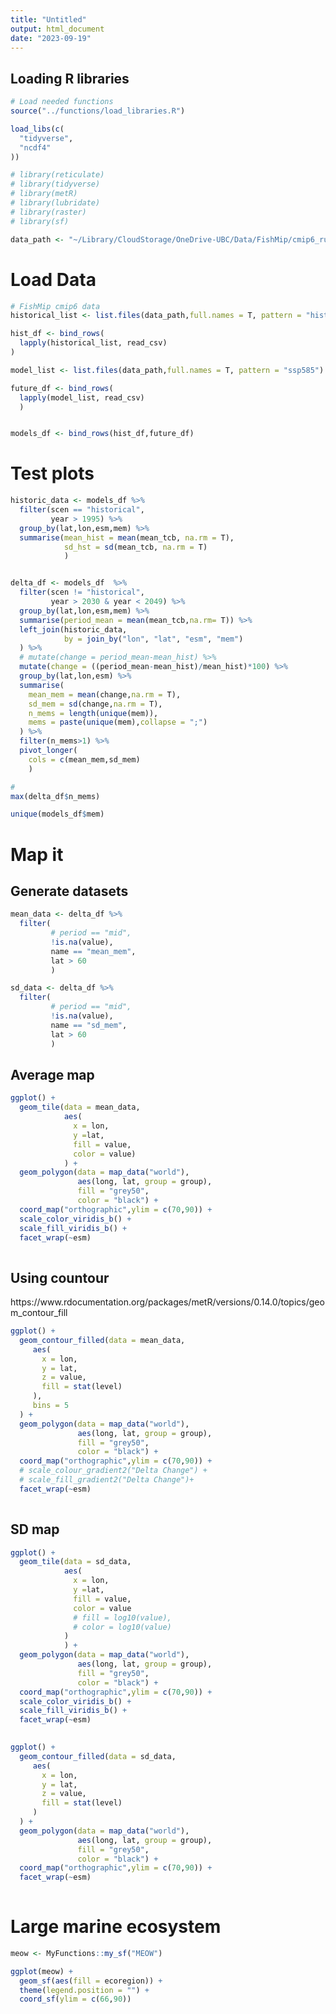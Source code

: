 ```yaml
---
title: "Untitled"
output: html_document
date: "2023-09-19"
---
```



## Loading R libraries

```r

# Load needed functions
source("../functions/load_libraries.R")

load_libs(c(
  "tidyverse",
  "ncdf4"
))

# library(reticulate)
# library(tidyverse)
# library(metR)
# library(lubridate)
# library(raster)
# library(sf)

data_path <- "~/Library/CloudStorage/OneDrive-UBC/Data/FishMip/cmip6_runs/csvs/new_runs"

```


# Load Data

```r

# FishMip cmip6 data
historical_list <- list.files(data_path,full.names = T, pattern = "historical")

hist_df <- bind_rows(
  lapply(historical_list, read_csv)
)

model_list <- list.files(data_path,full.names = T, pattern = "ssp585")

future_df <- bind_rows(
  lapply(model_list, read_csv)
  )


models_df <- bind_rows(hist_df,future_df)

```

# Test plots

```r

historic_data <- models_df %>% 
  filter(scen == "historical",
         year > 1995) %>% 
  group_by(lat,lon,esm,mem) %>% 
  summarise(mean_hist = mean(mean_tcb, na.rm = T),
            sd_hst = sd(mean_tcb, na.rm = T)
            )


delta_df <- models_df  %>% 
  filter(scen != "historical",
         year > 2030 & year < 2049) %>% 
  group_by(lat,lon,esm,mem) %>% 
  summarise(period_mean = mean(mean_tcb,na.rm= T)) %>% 
  left_join(historic_data,
            by = join_by("lon", "lat", "esm", "mem")
  ) %>% 
  # mutate(change = period_mean-mean_hist) %>%
  mutate(change = ((period_mean-mean_hist)/mean_hist)*100) %>%
  group_by(lat,lon,esm) %>% 
  summarise(
    mean_mem = mean(change,na.rm = T),
    sd_mem = sd(change,na.rm = T),
    n_mems = length(unique(mem)),
    mems = paste(unique(mem),collapse = ";")
  ) %>% 
  filter(n_mems>1) %>% 
  pivot_longer(
    cols = c(mean_mem,sd_mem)
    )

# 
max(delta_df$n_mems)

unique(models_df$mem)

```


# Map it

## Generate datasets

```r

mean_data <- delta_df %>% 
  filter(
         # period == "mid", 
         !is.na(value),
         name == "mean_mem",
         lat > 60
         )

sd_data <- delta_df %>% 
  filter(
         # period == "mid", 
         !is.na(value),
         name == "sd_mem",
         lat > 60
         )

```


## Average map 

```r

ggplot() +
  geom_tile(data = mean_data, 
            aes(
              x = lon,
              y =lat,
              fill = value,
              color = value)
            ) +
  geom_polygon(data = map_data("world"),
               aes(long, lat, group = group),
               fill = "grey50",
               color = "black") +
  coord_map("orthographic",ylim = c(70,90)) +
  scale_color_viridis_b() +
  scale_fill_viridis_b() +
  facet_wrap(~esm)
  

```

## Using countour 
https://www.rdocumentation.org/packages/metR/versions/0.14.0/topics/geom_contour_fill

```r

ggplot() +
  geom_contour_filled(data = mean_data,
     aes(
       x = lon,
       y = lat,
       z = value,
       fill = stat(level)
     ),
     bins = 5
  ) +
  geom_polygon(data = map_data("world"),
               aes(long, lat, group = group),
               fill = "grey50",
               color = "black") +
  coord_map("orthographic",ylim = c(70,90)) +
  # scale_colour_gradient2("Delta Change") +
  # scale_fill_gradient2("Delta Change")+
  facet_wrap(~esm)
  

```

## SD map 

```r


ggplot() +
  geom_tile(data = sd_data, 
            aes(
              x = lon,
              y =lat,
              fill = value,
              color = value
              # fill = log10(value),
              # color = log10(value)
            )
            ) +
  geom_polygon(data = map_data("world"),
               aes(long, lat, group = group),
               fill = "grey50",
               color = "black") +
  coord_map("orthographic",ylim = c(70,90)) +
  scale_color_viridis_b() +
  scale_fill_viridis_b() +
  facet_wrap(~esm)
  

```


```r

ggplot() +
  geom_contour_filled(data = sd_data, 
     aes(
       x = lon,
       y = lat,
       z = value,
       fill = stat(level)
     )
  ) +
  geom_polygon(data = map_data("world"),
               aes(long, lat, group = group),
               fill = "grey50",
               color = "black") +
  coord_map("orthographic",ylim = c(70,90)) +
  facet_wrap(~esm)
  

```


# Large marine ecosystem

```r

meow <- MyFunctions::my_sf("MEOW")

ggplot(meow) + 
  geom_sf(aes(fill = ecoregion)) +
  theme(legend.position = "") +
  coord_sf(ylim = c(66,90)) 

```

